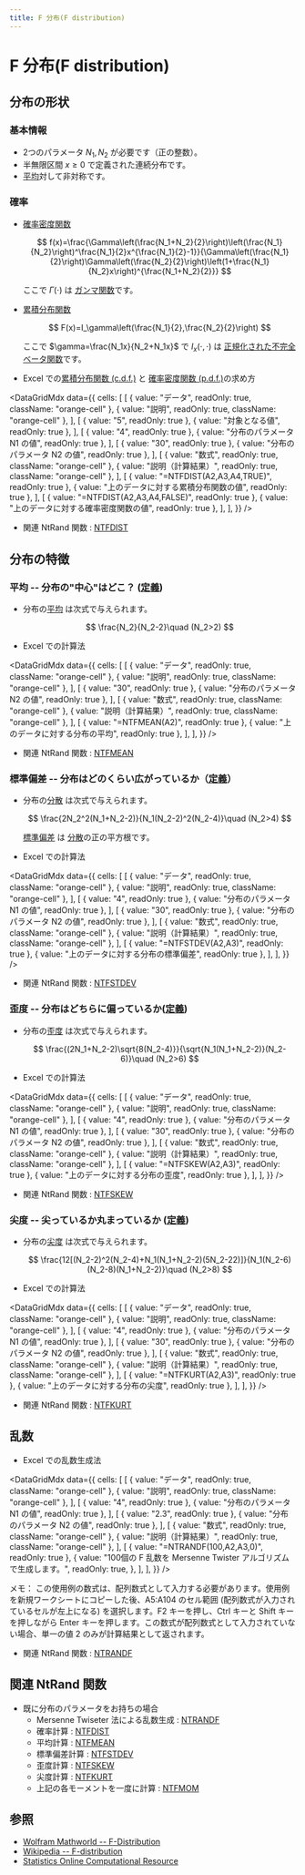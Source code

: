 ```yaml
---
title: F 分布(F distribution)
---
```



# F 分布(F distribution)

## 分布の形状

### 基本情報

- 2つのパラメータ $N_1, N_2$ が必要です（正の整数）。
- 半無限区間 $x \geq 0$ で定義された連続分布です。
- [平均](/docs/glossary#central-moment)対して非対称です。

### 確率

- [確率密度関数](/docs/glossary#probability-density-function)

  $$
  f(x)=\frac{\Gamma\left(\frac{N_1+N_2}{2}\right)\left(\frac{N_1}{N_2}\right)^\frac{N_1}{2}x^{\frac{N_1}{2}-1}}{\Gamma\left(\frac{N_1}{2}\right)\Gamma\left(\frac{N_2}{2}\right)\left(1+\frac{N_1}{N_2}x\right)^{\frac{N_1+N_2}{2}}}
  $$

  ここで $\Gamma(\cdot)$ は [ガンマ関数](/docs/glossary#gamma-function)です。

- [累積分布関数](/docs/glossary#cumulative-distribution-function)

  $$
  F(x)=I_\gamma\left(\frac{N_1}{2},\frac{N_2}{2}\right)
  $$

  ここで $\gamma=\frac{N_1x}{N_2+N_1x}$ で $I_{x}(\cdot,\cdot)$ は [正規化された不完全ベータ関数](/docs/glossary#regularized-incomplete-beta-function)です。

- Excel での[累積分布関数 (c.d.f.)](/docs/glossary#cumulative-distribution-function) と [確率密度関数 (p.d.f.)](/docs/glossary#probability-density-function)の求め方

<DataGridMdx
  data={{
    cells: [
      [
        { value: "データ", readOnly: true, className: "orange-cell" },
        { value: "説明", readOnly: true, className: "orange-cell" },
      ],
      [
        { value: "5", readOnly: true },
        { value: "対象となる値", readOnly: true },
      ],
      [
        { value: "4", readOnly: true },
        { value: "分布のパラメータ N1 の値", readOnly: true },
      ],
      [
        { value: "30", readOnly: true },
        { value: "分布のパラメータ N2 の値", readOnly: true },
      ],
      [
        { value: "数式", readOnly: true, className: "orange-cell" },
        { value: "説明（計算結果）", readOnly: true, className: "orange-cell" },
      ],
      [
        { value: "=NTFDIST(A2,A3,A4,TRUE)", readOnly: true },
        { value: "上のデータに対する累積分布関数の値", readOnly: true },
      ],
      [
        { value: "=NTFDIST(A2,A3,A4,FALSE)", readOnly: true },
        { value: "上のデータに対する確率密度関数の値", readOnly: true },
      ],
    ],
  }}
/>

- 関連 NtRand 関数 : [NTFDIST](../03-function-reference/02-distribution-functions/024-ntfdist.mdx)

## 分布の特徴

### 平均 -- 分布の"中心"はどこ？ ([定義](/docs/glossary#central-moment))

- 分布の[平均](/docs/glossary#central-moment) は次式で与えられます。

  $$
  \frac{N_2}{N_2-2}\quad (N_2>2)
  $$

- Excel での計算法

<DataGridMdx
  data={{
    cells: [
      [
        { value: "データ", readOnly: true, className: "orange-cell" },
        { value: "説明", readOnly: true, className: "orange-cell" },
      ],
      [
        { value: "30", readOnly: true },
        { value: "分布のパラメータ N2 の値", readOnly: true },
      ],
      [
        { value: "数式", readOnly: true, className: "orange-cell" },
        { value: "説明（計算結果）", readOnly: true, className: "orange-cell" },
      ],
      [
        { value: "=NTFMEAN(A2)", readOnly: true },
        { value: "上のデータに対する分布の平均", readOnly: true },
      ],
    ],
  }}
/>

- 関連 NtRand 関数 : [NTFMEAN](../03-function-reference/02-distribution-functions/027-ntfmean.mdx)

### 標準偏差 -- 分布はどのくらい広がっているか（[定義](/docs/glossary#standard-deviation)）

- 分布の[分散](/docs/glossary#variance) は次式で与えられます。

  $$
  \frac{2N_2^2(N_1+N_2-2)}{N_1(N_2-2)^2(N_2-4)}\quad (N_2>4)
  $$

  [標準偏差](/docs/glossary#standard-deviation) は [分散](/docs/glossary#variance)の正の平方根です。

- Excel での計算法

<DataGridMdx
  data={{
    cells: [
      [
        { value: "データ", readOnly: true, className: "orange-cell" },
        { value: "説明", readOnly: true, className: "orange-cell" },
      ],
      [
        { value: "4", readOnly: true },
        { value: "分布のパラメータ N1 の値", readOnly: true },
      ],
      [
        { value: "30", readOnly: true },
        { value: "分布のパラメータ N2 の値", readOnly: true },
      ],
      [
        { value: "数式", readOnly: true, className: "orange-cell" },
        { value: "説明（計算結果）", readOnly: true, className: "orange-cell" },
      ],
      [
        { value: "=NTFSTDEV(A2,A3)", readOnly: true },
        { value: "上のデータに対する分布の標準偏差", readOnly: true },
      ],
    ],
  }}
/>

- 関連 NtRand 関数 : [NTFSTDEV](../03-function-reference/02-distribution-functions/030-ntfstdev.mdx)

### 歪度 -- 分布はどちらに偏っているか([定義](/docs/glossary#skewness))

- 分布の[歪度](/docs/glossary#skewness) は次式で与えられます。

  $$
  \frac{(2N_1+N_2-2)\sqrt{8(N_2-4)}}{\sqrt{N_1(N_1+N_2-2)}(N_2-6)}\quad (N_2>6)
  $$

- Excel での計算法

<DataGridMdx
  data={{
    cells: [
      [
        { value: "データ", readOnly: true, className: "orange-cell" },
        { value: "説明", readOnly: true, className: "orange-cell" },
      ],
      [
        { value: "4", readOnly: true },
        { value: "分布のパラメータ N1 の値", readOnly: true },
      ],
      [
        { value: "30", readOnly: true },
        { value: "分布のパラメータ N2 の値", readOnly: true },
      ],
      [
        { value: "数式", readOnly: true, className: "orange-cell" },
        { value: "説明（計算結果）", readOnly: true, className: "orange-cell" },
      ],
      [
        { value: "=NTFSKEW(A2,A3)", readOnly: true },
        { value: "上のデータに対する分布の歪度", readOnly: true },
      ],
    ],
  }}
/>

- 関連 NtRand 関数 : [NTFSKEW](../03-function-reference/02-distribution-functions/029-ntfskew.mdx)

### 尖度 -- 尖っているか丸まっているか ([定義](/docs/glossary#kurtosis))

- 分布の[尖度](/docs/glossary#kurtosis) は次式で与えられます。

  $$
  \frac{12[(N_2-2)^2(N_2-4)+N_1(N_1+N_2-2)(5N_2-22)]}{N_1(N_2-6)(N_2-8)(N_1+N_2-2)}\quad (N_2>8)
  $$

- Excel での計算法

<DataGridMdx
  data={{
    cells: [
      [
        { value: "データ", readOnly: true, className: "orange-cell" },
        { value: "説明", readOnly: true, className: "orange-cell" },
      ],
      [
        { value: "4", readOnly: true },
        { value: "分布のパラメータ N1 の値", readOnly: true },
      ],
      [
        { value: "30", readOnly: true },
        { value: "分布のパラメータ N2 の値", readOnly: true },
      ],
      [
        { value: "数式", readOnly: true, className: "orange-cell" },
        { value: "説明（計算結果）", readOnly: true, className: "orange-cell" },
      ],
      [
        { value: "=NTFKURT(A2,A3)", readOnly: true },
        { value: "上のデータに対する分布の尖度", readOnly: true },
      ],
    ],
  }}
/>

- 関連 NtRand 関数 : [NTFKURT](../03-function-reference/02-distribution-functions/026-ntfkurt.mdx)

## 乱数

- Excel での乱数生成法

<DataGridMdx
  data={{
    cells: [
      [
        { value: "データ", readOnly: true, className: "orange-cell" },
        { value: "説明", readOnly: true, className: "orange-cell" },
      ],
      [
        { value: "4", readOnly: true },
        { value: "分布のパラメータ N1 の値", readOnly: true },
      ],
      [
        { value: "2.3", readOnly: true },
        { value: "分布のパラメータ N2 の値", readOnly: true },
      ],
      [
        { value: "数式", readOnly: true, className: "orange-cell" },
        { value: "説明（計算結果）", readOnly: true, className: "orange-cell" },
      ],
      [
        { value: "=NTRANDF(100,A2,A3,0)", readOnly: true },
        {
          value: "100個の F 乱数を Mersenne Twister アルゴリズムで生成します。",
          readOnly: true,
        },
      ],
    ],
  }}
/>

メモ： この使用例の数式は、配列数式として入力する必要があります。使用例を新規ワークシートにコピーした後、A5:A104 のセル範囲 (配列数式が入力されているセルが左上になる) を選択します。F2 キーを押し、Ctrl キーと Shift キーを押しながら Enter キーを押します。この数式が配列数式として入力されていない場合、単一の値 2 のみが計算結果として返されます。

- 関連 NtRand 関数 : [NTRANDF](../03-function-reference/01-random-numbers/01-single-series/05-ntrandf.mdx)

## 関連 NtRand 関数

- 既に分布のパラメータをお持ちの場合
  - Mersenne Twiseter 法による乱数生成 : [NTRANDF](../03-function-reference/01-random-numbers/01-single-series/06-ntrandgamma.mdx)
  - 確率計算 : [NTFDIST](../03-function-reference/02-distribution-functions/024-ntfdist.mdx)
  - 平均計算 : [NTFMEAN](../03-function-reference/02-distribution-functions/027-ntfmean.mdx)
  - 標準偏差計算 : [NTFSTDEV](../03-function-reference/02-distribution-functions/029-ntfskew.mdx)
  - 歪度計算 : [NTFSKEW](../03-function-reference/02-distribution-functions/029-ntfskew.mdx)
  - 尖度計算 : [NTFKURT](../03-function-reference/02-distribution-functions/026-ntfkurt.mdx)
  - 上記の各モーメントを一度に計算 : [NTFMOM](../03-function-reference/02-distribution-functions/028-ntfmom.mdx)

## 参照

- [Wolfram Mathworld -- F-Distribution](http://mathworld.wolfram.com/F-Distribution.html)
- [Wikipedia -- F-distribution](http://en.wikipedia.org/wiki/F-distribution)
- [Statistics Online Computational Resource](http://www.socr.ucla.edu/htmls/SOCR_Distributions.html)
